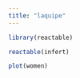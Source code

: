 ```yaml
---
title: "laquipe"
---
```


```r
library(reactable)
```

```r
reactable(infert)
```

```r
plot(women)
```
